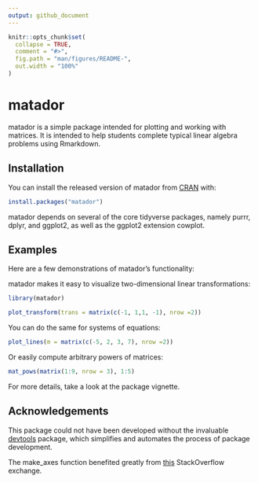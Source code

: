 ```yaml
---
output: github_document
---
```


<!-- README.md is generated from README.Rmd. Please edit that file -->

```r
knitr::opts_chunk$set(
  collapse = TRUE,
  comment = "#>",
  fig.path = "man/figures/README-",
  out.width = "100%"
)
```

# matador

<!-- badges: start -->
<!-- badges: end -->

matador is a simple package intended for plotting and working with matrices. It is intended to help students complete typical linear algebra problems using Rmarkdown. 

## Installation

You can install the released version of matador from [CRAN](https://CRAN.R-project.org) with:

``` r
install.packages("matador")
```

matador depends on several of the core tidyverse packages, namely purrr, dplyr, and ggplot2, as well as the ggplot2 extension cowplot.

## Examples

Here are a few demonstrations of matador's functionality:

matador makes it easy to visualize two-dimensional linear transformations:

```r
library(matador)

plot_transform(trans = matrix(c(-1, 1,1, -1), nrow =2))

```

You can do the same for systems of equations:
```r
plot_lines(m = matrix(c(-5, 2, 3, 7), nrow =2))
```

Or easily compute arbitrary powers of matrices:
```r
mat_pows(matrix(1:9, nrow = 3), 1:5)
```

For more details, take a look at the package vignette.

## Acknowledgements

This package could not have been developed without the invaluable [devtools](https://cran.r-project.org/web/packages/devtools/index.html) package, which simplifies and automates the process of package development. 

The make_axes function benefited greatly from [this](https://stackoverflow.com/questions/17753101/center-x-and-y-axis-with-ggplot2) StackOverflow exchange.
